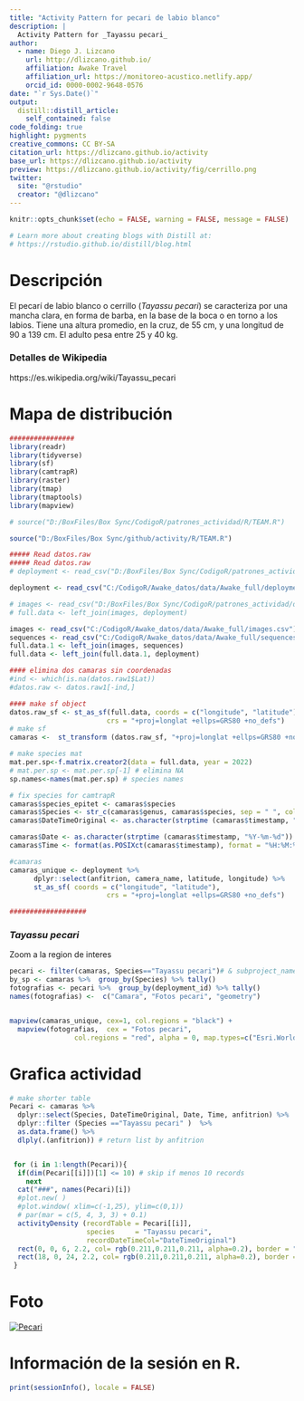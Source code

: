 ```yaml
---
title: "Activity Pattern for pecari de labio blanco"
description: |
  Activity Pattern for _Tayassu pecari_
author:
  - name: Diego J. Lizcano  
    url: http://dlizcano.github.io/
    affiliation: Awake Travel
    affiliation_url: https://monitoreo-acustico.netlify.app/
    orcid_id: 0000-0002-9648-0576
date: "`r Sys.Date()`"
output:
  distill::distill_article:
    self_contained: false
code_folding: true
highlight: pygments
creative_commons: CC BY-SA
citation_url: https://dlizcano.github.io/activity
base_url: https://dlizcano.github.io/activity
preview: https://dlizcano.github.io/activity/fig/cerrillo.png
twitter:
  site: "@rstudio"
  creator: "@dlizcano"
---
```



```r
knitr::opts_chunk$set(echo = FALSE, warning = FALSE, message = FALSE)

# Learn more about creating blogs with Distill at:
# https://rstudio.github.io/distill/blog.html

```


# Descripción

El pecarí de labio blanco o cerrillo (_Tayassu pecari_) se caracteriza por una mancha clara, en forma de barba, en la base de la boca o en torno a los labios. Tiene una altura promedio, en la cruz, de 55 cm, y una longitud de 90 a 139 cm. El adulto pesa entre 25 y 40 kg.

### Detalles de Wikipedia

https://es.wikipedia.org/wiki/Tayassu_pecari


# Mapa de distribución
```r


################
library(readr)
library(tidyverse)
library(sf)
library(camtrapR)
library(raster)
library(tmap)
library(tmaptools)
library(mapview)

# source("D:/BoxFiles/Box Sync/CodigoR/patrones_actividad/R/TEAM.R")

source("D:/BoxFiles/Box Sync/github/activity/R/TEAM.R")

##### Read datos.raw
##### Read datos.raw
# deployment <- read_csv("D:/BoxFiles/Box Sync/CodigoR/patrones_actividad/data/deployments.csv")

deployment <- read_csv("C:/CodigoR/Awake_datos/data/Awake_full/deployments.csv")

# images <- read_csv("D:/BoxFiles/Box Sync/CodigoR/patrones_actividad/data/images.csv")
# full.data <- left_join(images, deployment)

images <- read_csv("C:/CodigoR/Awake_datos/data/Awake_full/images.csv")
sequences <- read_csv("C:/CodigoR/Awake_datos/data/Awake_full/sequences.csv")
full.data.1 <- left_join(images, sequences)
full.data <- left_join(full.data.1, deployment)

#### elimina dos camaras sin coordenadas
#ind <- which(is.na(datos.raw1$Lat))
#datos.raw <- datos.raw1[-ind,]

#### make sf object
datos.raw_sf <- st_as_sf(full.data, coords = c("longitude", "latitude"), 
                        crs = "+proj=longlat +ellps=GRS80 +no_defs")
# make sf
camaras <-  st_transform (datos.raw_sf, "+proj=longlat +ellps=GRS80 +no_defs") 

# make species mat
mat.per.sp<-f.matrix.creator2(data = full.data, year = 2022)
# mat.per.sp <- mat.per.sp[-1] # elimina NA 
sp.names<-names(mat.per.sp) # species names

# fix species for camtrapR
camaras$species_epitet <- camaras$species
camaras$Species <- str_c(camaras$genus, camaras$species, sep = " ", collapse = NULL)
camaras$DateTimeOriginal <- as.character(strptime (camaras$timestamp, "%Y-%m-%d %H:%M:%S"))#sub(" UTC", "", camaras$timestamp) # remove the UTC

camaras$Date <- as.character(strptime (camaras$timestamp, "%Y-%m-%d"))
camaras$Time <- format(as.POSIXct(camaras$timestamp), format = "%H:%M:%S")

#camaras
camaras_unique <- deployment %>%
      dplyr::select(anfitrion, camera_name, latitude, longitude) %>%  
      st_as_sf( coords = c("longitude", "latitude"), 
                        crs = "+proj=longlat +ellps=GRS80 +no_defs")

###################


```


### _Tayassu pecari_

Zoom a la region de interes

```r

pecari <- filter(camaras, Species=="Tayassu pecari")# & subproject_name=="El Escondite")
by_sp <- camaras %>%  group_by(Species) %>% tally()
fotografias <- pecari %>%  group_by(deployment_id) %>% tally()
names(fotografias) <-  c("Camara", "Fotos pecari", "geometry")


mapview(camaras_unique, cex=1, col.regions = "black") + 
  mapview(fotografias,  cex = "Fotos pecari",
                col.regions = "red", alpha = 0, map.types=c("Esri.WorldImagery", "OpenTopoMap"))

```


# Grafica actividad

```r


# make shorter table
Pecari <- camaras %>% 
  dplyr::select(Species, DateTimeOriginal, Date, Time, anfitrion) %>% 
  dplyr::filter (Species =="Tayassu pecari" )  %>%  
  as.data.frame() %>% 
  dlply(.(anfitrion)) # return list by anfitrion


 for (i in 1:length(Pecari)){
  if(dim(Pecari[[i]])[1] <= 10) # skip if menos 10 records
    next
  cat("###", names(Pecari)[i])
  #plot.new( )
  #plot.window( xlim=c(-1,25), ylim=c(0,1))
  # par(mar = c(5, 4, 3, 3) + 0.1)
  activityDensity (recordTable = Pecari[[i]],
                   species     = "Tayassu pecari",
                   recordDateTimeCol="DateTimeOriginal") 
  rect(0, 0, 6, 2.2, col= rgb(0.211,0.211,0.211, alpha=0.2), border = "transparent")
  rect(18, 0, 24, 2.2, col= rgb(0.211,0.211,0.211, alpha=0.2), border = "transparent")
 }


```

# Foto

 [![Pecari](https://dlizcano.github.io/activity/fig/cerrillo_small.jpg)]( https://dlizcano.github.io/activity/fig/cerrillo_large.jpg)

# Información de la sesión en R.

```r
print(sessionInfo(), locale = FALSE)
```


